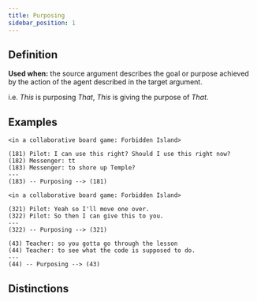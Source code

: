 ```yaml
---
title: Purposing
sidebar_position: 1
---
```


## Definition

**Used when:** the source argument describes the goal or purpose achieved by the action of the agent described in the target argument.

i.e. *This* is purposing *That*, *This* is giving the purpose of *That*.

## Examples

```
<in a collaborative board game: Forbidden Island>

(181) Pilot: I can use this right? Should I use this right now?
(182) Messenger: tt
(183) Messenger: to shore up Temple?
---
(183) -- Purposing --> (181)
```

```
<in a collaborative board game: Forbidden Island>

(321) Pilot: Yeah so I'll move one over.
(322) Pilot: So then I can give this to you.
---
(322) -- Purposing --> (321)
```

```
(43) Teacher: so you gotta go through the lesson
(44) Teacher: to see what the code is supposed to do.
---
(44) -- Purposing --> (43)
```

## Distinctions


<Markdown />